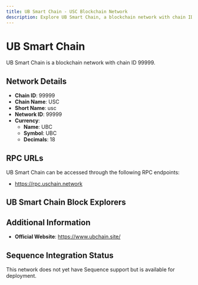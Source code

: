 ```yaml
--- 
title: UB Smart Chain - USC Blockchain Network
description: Explore UB Smart Chain, a blockchain network with chain ID 99999. Learn about its native currency, UBC, and how to interact with the network.
---
```


# UB Smart Chain

UB Smart Chain is a blockchain network with chain ID 99999.

## Network Details

- **Chain ID**: 99999
- **Chain Name**: USC
- **Short Name**: usc
- **Network ID**: 99999
- **Currency**: 
  - **Name**: UBC
  - **Symbol**: UBC
  - **Decimals**: 18

## RPC URLs

UB Smart Chain can be accessed through the following RPC endpoints:

- https://rpc.uschain.network

## UB Smart Chain Block Explorers



## Additional Information

- **Official Website**: https://www.ubchain.site/

## Sequence Integration Status

This network does not yet have Sequence support but is available for deployment.
